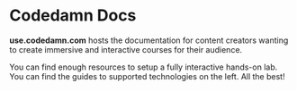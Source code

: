 
# Codedamn Docs

**use.codedamn.com** hosts the documentation for content creators wanting to create immersive and interactive courses for their audience.

You can find enough resources to setup a fully interactive hands-on lab. You can find the guides to supported technologies on the left. All the best!